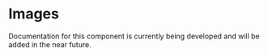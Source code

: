 # Images

Documentation for this component is currently being developed and will be added in the near future.